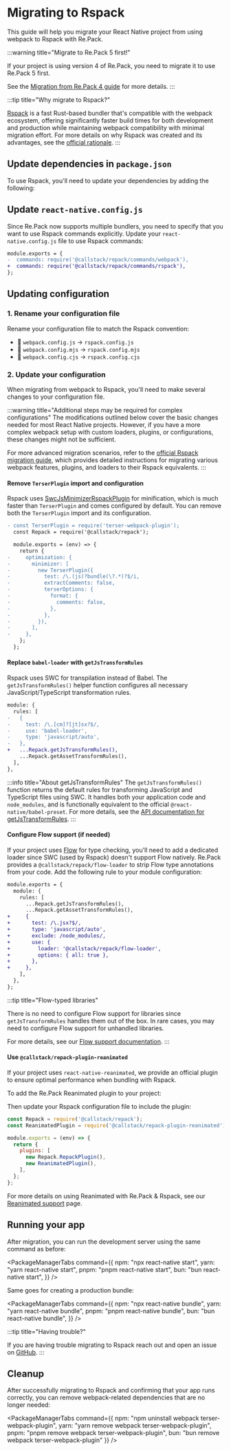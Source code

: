 
# Migrating to Rspack

This guide will help you migrate your React Native project from using webpack to Rspack with Re.Pack.

:::warning title="Migrate to Re.Pack 5 first!"

If your project is using version 4 of Re.Pack, you need to migrate it to use Re.Pack 5 first.

See the [Migration from Re.Pack 4 guide](/docs/migration-guides/repack-v4) for more details.
:::

:::tip title="Why migrate to Rspack?"

[Rspack](https://rspack.dev/) is a fast Rust-based bundler that's compatible with the webpack ecosystem, offering significantly faster build times for both development and production while maintaining webpack compatibility with minimal migration effort.
For more details on why Rspack was created and its advantages, see the [official rationale](https://rspack.dev/guide/start/introduction#why-rspack).
:::

## Update dependencies in `package.json`

To use Rspack, you'll need to update your dependencies by adding the following:

<PackageManagerTabs command="install -D @rspack/core @swc/helpers" />

## Update `react-native.config.js`

Since Re.Pack now supports multiple bundlers, you need to specify that you want to use Rspack commands explicitly.
Update your `react-native.config.js` file to use Rspack commands:

```diff title="react-native.config.js"
module.exports = {
-  commands: require('@callstack/repack/commands/webpack'),
+  commands: require('@callstack/repack/commands/rspack'),
};
```

## Updating configuration

### 1. Rename your configuration file

Rename your configuration file to match the Rspack convention:

- 📄 `webpack.config.js` → `rspack.config.js`
- 📄 `webpack.config.mjs` → `rspack.config.mjs`
- 📄 `webpack.config.cjs` → `rspack.config.cjs`

### 2. Update your configuration

When migrating from webpack to Rspack, you'll need to make several changes to your configuration file.

:::warning title="Additional steps may be required for complex configurations"
The modifications outlined below cover the basic changes needed for most React Native projects. However, if you have a more complex webpack setup with custom loaders, plugins, or configurations, these changes might not be sufficient.

For more advanced migration scenarios, refer to the [official Rspack migration guide](https://rspack.dev/guide/migration/webpack), which provides detailed instructions for migrating various webpack features, plugins, and loaders to their Rspack equivalents.
:::

#### Remove `TerserPlugin` import and configuration

Rspack uses [SwcJsMinimizerRspackPlugin](https://rspack.dev/plugins/rspack/swc-js-minimizer-rspack-plugin) for minification, which is much faster than `TerserPlugin` and comes configured by default. You can remove both the `TerserPlugin` import and its configuration.

```diff
- const TerserPlugin = require('terser-webpack-plugin');
  const Repack = require('@callstack/repack');

  module.exports = (env) => {
    return {
-     optimization: {
-       minimizer: [
-         new TerserPlugin({
-           test: /\.(js)?bundle(\?.*)?$/i,
-           extractComments: false,
-           terserOptions: {
-             format: {
-               comments: false,
-             },
-           },
-         }),
-       ],
-     },
    };
  };
```

#### Replace `babel-loader` with `getJsTransformRules`

Rspack uses SWC for transpilation instead of Babel. The `getJsTransformRules()` helper function configures all necessary JavaScript/TypeScript transformation rules.

```diff
module: {
  rules: [
-   {
-     test: /\.[cm]?[jt]sx?$/,
-     use: 'babel-loader',
-     type: 'javascript/auto',
-   },
+   ...Repack.getJsTransformRules(),
    ...Repack.getAssetTransformRules(),
  ],
},
```

:::info title="About getJsTransformRules"
The `getJsTransformRules()` function returns the default rules for transforming JavaScript and TypeScript files using SWC. It handles both your application code and `node_modules`, and is functionally equivalent to the official `@react-native/babel-preset`. For more details, see the [API documentation for getJsTransformRules](/api/utils/get-js-transform-rules).
:::

#### Configure Flow support (if needed)

If your project uses [Flow](https://flow.org/) for type checking, you'll need to add a dedicated loader since SWC (used by Rspack) doesn't support Flow natively. Re.Pack provides a `@callstack/repack/flow-loader` to strip Flow type annotations from your code. Add the following rule to your module configuration:

```diff title="rspack.config.cjs"
module.exports = {
  module: {
    rules: [
      ...Repack.getJsTransformRules(),
      ...Repack.getAssetTransformRules(),
+     {
+       test: /\.jsx?$/,
+       type: 'javascript/auto',
+       exclude: /node_modules/,
+       use: {
+         loader: '@callstack/repack/flow-loader',
+         options: { all: true },
+       },
+     },
    ],
  },
};
```

:::tip title="Flow-typed libraries"

There is no need to configure Flow support for libraries since `getJsTransformRules` handles them out of the box. In rare cases, you may need to configure Flow support for unhandled libraries. 

For more details, see our [Flow support documentation](/docs/features/flow-support).
:::

#### Use `@callstack/repack-plugin-reanimated`

If your project uses `react-native-reanimated`, we provide an official plugin to ensure optimal performance when bundling with Rspack.

To add the Re.Pack Reanimated plugin to your project:

<PackageManagerTabs command="install -D @callstack/repack-plugin-reanimated" />

Then update your Rspack configuration file to include the plugin:

```js title="rspack.config.js"
const Repack = require('@callstack/repack');
const ReanimatedPlugin = require('@callstack/repack-plugin-reanimated');

module.exports = (env) => {
  return {
    plugins: [
      new Repack.RepackPlugin(),
      new ReanimatedPlugin(),
    ],
  };
};
```

For more details on using Reanimated with Re.Pack & Rspack, see our [Reanimated support](/docs/features/reanimated) page.

## Running your app

After migration, you can run the development server using the same command as before:

<PackageManagerTabs command={{
  npm: "npx react-native start",
  yarn: "yarn react-native start",
  pnpm: "pnpm react-native start",
  bun: "bun react-native start",
}} />

Same goes for creating a production bundle:

<PackageManagerTabs command={{
  npm: "npx react-native bundle",
  yarn: "yarn react-native bundle",
  pnpm: "pnpm react-native bundle",
  bun: "bun react-native bundle",
}} />

:::tip title="Having trouble?"

If you are having trouble migrating to Rspack reach out and open an issue on [GitHub](https://github.com/callstack/repack/issues/new/choose).
:::

## Cleanup

After successfully migrating to Rspack and confirming that your app runs correctly, you can remove webpack-related dependencies that are no longer needed:

<PackageManagerTabs command={{
  npm: "npm uninstall webpack terser-webpack-plugin",
  yarn: "yarn remove webpack terser-webpack-plugin",
  pnpm: "pnpm remove webpack terser-webpack-plugin",
  bun: "bun remove webpack terser-webpack-plugin"
}} />



